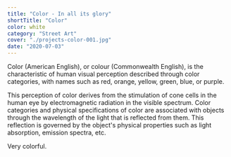 ```yaml
---
title: "Color - In all its glory"
shortTitle: "Color"
color: white
category: "Street Art"
cover: "./projects-color-001.jpg"
date: "2020-07-03"
---
```


Color (American English), or colour (Commonwealth English), is the characteristic of human visual perception described through color categories, with names such as red, orange, yellow, green, blue, or purple.

This perception of color derives from the stimulation of cone cells in the human eye by electromagnetic radiation in the visible spectrum. Color categories and physical specifications of color are associated with objects through the wavelength of the light that is reflected from them. This reflection is governed by the object's physical properties such as light absorption, emission spectra, etc.

Very colorful.
